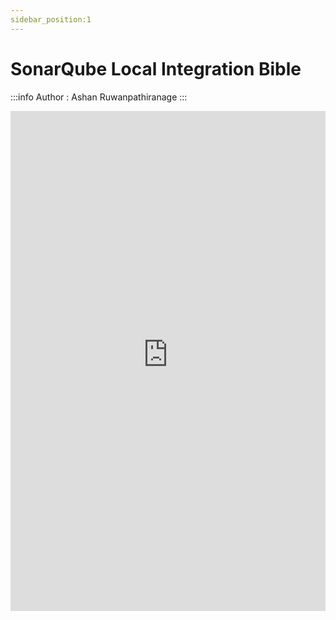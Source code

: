 ```yaml
---
sidebar_position:1
---
```


# SonarQube Local Integration Bible
:::info
Author : Ashan Ruwanpathiranage 
:::

<embed
      src="https://redback-operations.github.io/redback-documentation/pdf/sonarQube-local-integration-bible.pdf"
      type="application/pdf"
      width="100%"
      height="800px"
/>
